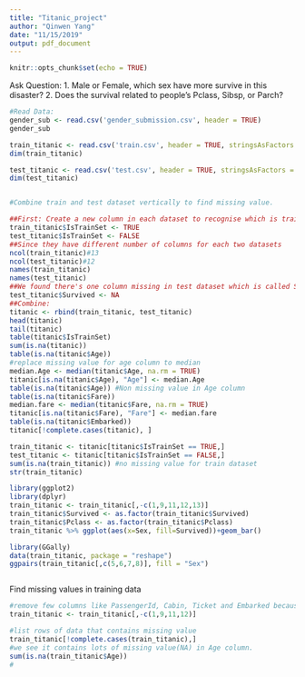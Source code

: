 ```yaml
---
title: "Titanic_project"
author: "Qinwen Yang"
date: "11/15/2019"
output: pdf_document
---
```


```r
knitr::opts_chunk$set(echo = TRUE)
```

Ask Question:
1. Male or Female, which sex have more survive in this disaster?
2. Does the survival related to people's Pclass, Sibsp, or Parch?


```r
#Read Data:
gender_sub <- read.csv('gender_submission.csv', header = TRUE)
gender_sub

train_titanic <- read.csv('train.csv', header = TRUE, stringsAsFactors = FALSE)
dim(train_titanic)

test_titanic <- read.csv('test.csv', header = TRUE, stringsAsFactors = FALSE)
dim(test_titanic)


#Combine train and test dataset vertically to find missing value.

##First: Create a new column in each dataset to recognise which is trainset, which testset.
train_titanic$IsTrainSet <- TRUE
test_titanic$IsTrainSet <- FALSE
##Since they have different number of columns for each two datasets
ncol(train_titanic)#13
ncol(test_titanic)#12
names(train_titanic)
names(test_titanic)
##We found there's one column missing in test dataset which is called Survived. Thus we need to create a column in test dataset named Survived and filled with NA.
test_titanic$Survived <- NA
##Combine:
titanic <- rbind(train_titanic, test_titanic)
head(titanic)
tail(titanic)
table(titanic$IsTrainSet)
sum(is.na(titanic))
table(is.na(titanic$Age))
#replace missing value for age column to median
median.Age <- median(titanic$Age, na.rm = TRUE)
titanic[is.na(titanic$Age), "Age"] <- median.Age
table(is.na(titanic$Age)) #Non missing value in Age column
table(is.na(titanic$Fare))
median.fare <- median(titanic$Fare, na.rm = TRUE)
titanic[is.na(titanic$Fare), "Fare"] <- median.fare
table(is.na(titanic$Embarked))
titanic[!complete.cases(titanic), ]

train_titanic <- titanic[titanic$IsTrainSet == TRUE,]
test_titanic <- titanic[titanic$IsTrainSet == FALSE,]
sum(is.na(train_titanic)) #no missing value for train dataset
str(train_titanic)

library(ggplot2)
library(dplyr)
train_titanic <- train_titanic[,-c(1,9,11,12,13)]
train_titanic$Survived <- as.factor(train_titanic$Survived)
train_titanic$Pclass <- as.factor(train_titanic$Pclass)
train_titanic %>% ggplot(aes(x=Sex, fill=Survived))+geom_bar()

library(GGally)
data(train_titanic, package = "reshape")
ggpairs(train_titanic[,c(5,6,7,8)], fill = "Sex")

```

```r

```

Find missing values in training data
```r
#remove few columns like PassengerId, Cabin, Ticket and Embarked because is useless.
train_titanic <- train_titanic[,-c(1,9,11,12)]

#list rows of data that contains missing value
train_titanic[!complete.cases(train_titanic),]
#we see it contains lots of missing value(NA) in Age column.
sum(is.na(train_titanic$Age))
#




```

